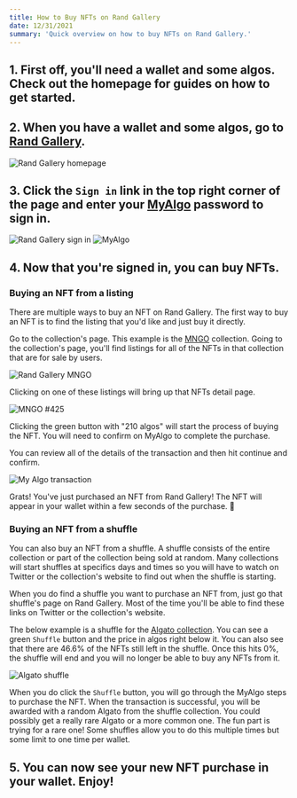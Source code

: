 ```yaml
---
title: How to Buy NFTs on Rand Gallery
date: 12/31/2021
summary: 'Quick overview on how to buy NFTs on Rand Gallery.'
---
```


## 1. First off, you'll need a wallet and some algos. Check out the <Link href="/"><a>homepage</a></Link> for guides on how to get started.

## 2. When you have a wallet and some algos, go to <a href='https://www.randgallery.com' target='_blank' rel='noreferrer'>Rand Gallery</a>.

![Rand Gallery homepage](/uploads/how-to-buy-nfts-on-rand-gallery/rand-gallery-homepage.png)

## 3. Click the `Sign in` link in the top right corner of the page and enter your [MyAlgo](https://myalgo.com/) password to sign in.

![Rand Gallery sign in](/uploads/how-to-buy-nfts-on-rand-gallery/sign-in.png)
![MyAlgo](/uploads/how-to-buy-nfts-on-rand-gallery/my-algo.png)

## 4. Now that you're signed in, you can buy NFTs.

### Buying an NFT from a listing

There are multiple ways to buy an NFT on Rand Gallery. The first way to buy an NFT is to find the listing that you'd like and just buy it directly.

Go to the collection's page. This example is the [MNGO](https://www.randgallery.com/collection/mngo/) collection. Going to the collection's page, you'll find listings for all of the NFTs in that collection that are for sale by users.

![Rand Gallery MNGO](/uploads/how-to-buy-nfts-on-rand-gallery/mngo.png)

Clicking on one of these listings will bring up that NFTs detail page.

![MNGO #425](/uploads/how-to-buy-nfts-on-rand-gallery/mngo-425.png)

Clicking the green button with "210 algos" will start the process of buying the NFT. You will need to confirm on MyAlgo to complete the purchase. 

You can review all of the details of the transaction and then hit continue and confirm.

![My Algo transaction](/uploads/how-to-buy-nfts-on-rand-gallery/my-algo-transaction.png)

Grats! You've just purchased an NFT from Rand Gallery! The NFT will appear in your wallet within a few seconds of the purchase. 🥳

### Buying an NFT from a shuffle

You can also buy an NFT from a shuffle. A shuffle consists of the entire collection or part of the collection being sold at random. Many collections will start shuffles at specifics days and times so you will have to watch on Twitter or the collection's website to find out when the shuffle is starting.

When you do find a shuffle you want to purchase an NFT from, just go that shuffle's page on Rand Gallery. Most of the time you'll be able to find these links on Twitter or the collection's website.

The below example is a shuffle for the [Algato collection](https://twitter.com/AlGatoNFT). You can see a green `Shuffle` button and the price in algos right below it. You can also see that there are 46.6% of the NFTs still left in the shuffle. Once this hits 0%, the shuffle will end and you will no longer be able to buy any NFTs from it.

![Algato shuffle](/uploads/how-to-buy-nfts-on-rand-gallery/algato-shuffle.png)

When you do click the `Shuffle` button, you will go through the MyAlgo steps to purchase the NFT. When the transaction is successful, you will be awarded with a random Algato from the shuffle collection. You could possibly get a really rare Algato or a more common one. The fun part is trying for a rare one! Some shuffles allow you to do this multiple times but some limit to one time per wallet.

## 5. You can now see your new NFT purchase in your wallet. Enjoy!